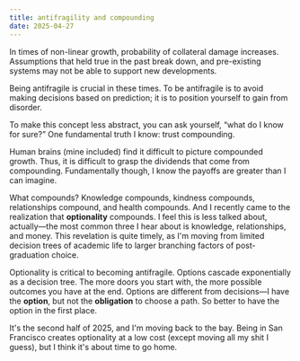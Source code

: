 ```yaml
---
title: antifragility and compounding
date: 2025-04-27
---
```


In times of non-linear growth, probability of collateral damage increases. Assumptions that held true in the past break down, and pre-existing systems may not be able to support new developments.

Being antifragile is crucial in these times. To be antifragile is to avoid making decisions based on prediction; it is to position yourself to gain from disorder.

To make this concept less abstract, you can ask yourself, “what do I know for sure?” One fundamental truth I know: trust compounding.

Human brains (mine included) find it difficult to picture compounded growth. Thus, it is difficult to grasp the dividends that come from compounding. Fundamentally though, I know the payoffs are greater than I can imagine.

What compounds? Knowledge compounds, kindness compounds, relationships compound, and health compounds. And I recently came to the realization that **optionality** compounds. I feel this is less talked about, actually—the most common three I hear about is knowledge, relationships, and money. This revelation is quite timely, as I'm moving from limited decision trees of academic life to larger branching factors of post-graduation choice.

Optionality is critical to becoming antifragile. Options cascade exponentially as a decision tree. The more doors you start with, the more possible outcomes you have at the end. Options are different from decisions—I have the **option**, but not the **obligation** to choose a path. So better to have the option in the first place.

It's the second half of 2025, and I'm moving back to the bay. Being in San Francisco creates optionality at a low cost (except moving all my shit I guess), but I think it's about time to go home.

